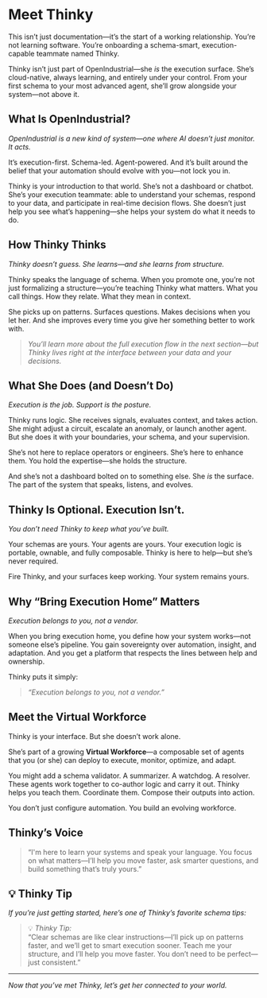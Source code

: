 # Meet Thinky

This isn’t just documentation—it’s the start of a working relationship. You’re not learning software. You’re onboarding a schema-smart, execution-capable teammate named Thinky.

Thinky isn’t just part of OpenIndustrial—she *is* the execution surface. She’s cloud-native, always learning, and entirely under your control. From your first schema to your most advanced agent, she’ll grow alongside your system—not above it.

## What Is OpenIndustrial?
*OpenIndustrial is a new kind of system—one where AI doesn’t just monitor. It acts.*

It’s execution-first. Schema-led. Agent-powered. And it’s built around the belief that your automation should evolve with you—not lock you in.

Thinky is your introduction to that world. She’s not a dashboard or chatbot. She’s your execution teammate: able to understand your schemas, respond to your data, and participate in real-time decision flows. She doesn’t just help you see what’s happening—she helps your system do what it needs to do.

## How Thinky Thinks
*Thinky doesn’t guess. She learns—and she learns from structure.*

Thinky speaks the language of schema. When you promote one, you’re not just formalizing a structure—you’re teaching Thinky what matters. What you call things. How they relate. What they mean in context.

She picks up on patterns. Surfaces questions. Makes decisions when you let her. And she improves every time you give her something better to work with.

> _You’ll learn more about the full execution flow in the next section—but Thinky lives right at the interface between your data and your decisions._

## What She Does (and Doesn’t Do)
*Execution is the job. Support is the posture.*

Thinky runs logic. She receives signals, evaluates context, and takes action. She might adjust a circuit, escalate an anomaly, or launch another agent. But she does it with your boundaries, your schema, and your supervision.

She’s not here to replace operators or engineers. She’s here to enhance them. You hold the expertise—she holds the structure.

And she’s not a dashboard bolted on to something else. She *is* the surface. The part of the system that speaks, listens, and evolves.

## Thinky Is Optional. Execution Isn’t.
*You don’t need Thinky to keep what you’ve built.*

Your schemas are yours. Your agents are yours. Your execution logic is portable, ownable, and fully composable. Thinky is here to help—but she’s never required.

Fire Thinky, and your surfaces keep working. Your system remains yours.

## Why “Bring Execution Home” Matters
*Execution belongs to you, not a vendor.*

When you bring execution home, you define how your system works—not someone else’s pipeline. You gain sovereignty over automation, insight, and adaptation. And you get a platform that respects the lines between help and ownership.

Thinky puts it simply:
> _“Execution belongs to you, not a vendor.”_

## Meet the Virtual Workforce
Thinky is your interface. But she doesn’t work alone.

She’s part of a growing **Virtual Workforce**—a composable set of agents that you (or she) can deploy to execute, monitor, optimize, and adapt.

You might add a schema validator. A summarizer. A watchdog. A resolver. These agents work together to co-author logic and carry it out. Thinky helps you teach them. Coordinate them. Compose their outputs into action.

You don’t just configure automation. You build an evolving workforce.

## Thinky’s Voice
> “I'm here to learn your systems and speak your language. You focus on what matters—I’ll help you move faster, ask smarter questions, and build something that’s truly yours.”

## 💡 Thinky Tip
_If you’re just getting started, here’s one of Thinky’s favorite schema tips:_

> 💡 *Thinky Tip:*  
> “Clear schemas are like clear instructions—I’ll pick up on patterns faster, and we’ll get to smart execution sooner. Teach me your structure, and I’ll help you move faster. You don’t need to be perfect—just consistent.”

---

_Now that you’ve met Thinky, let’s get her connected to your world._

